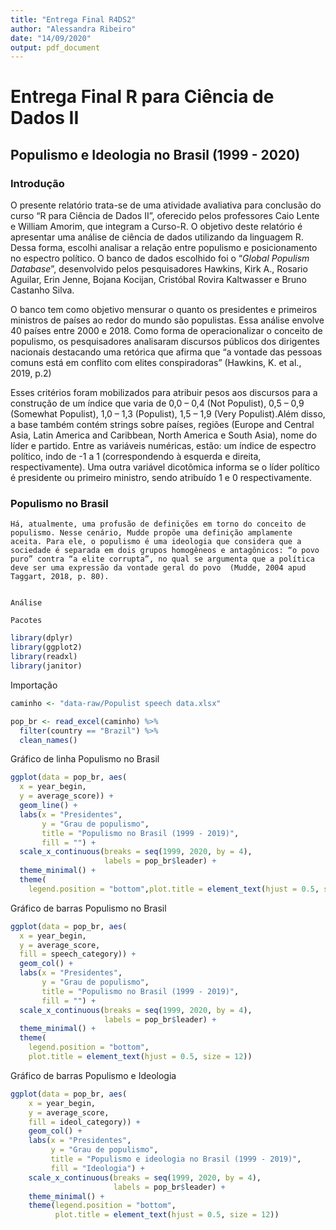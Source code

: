```yaml
---
title: "Entrega Final R4DS2"
author: "Alessandra Ribeiro"
date: "14/09/2020"
output: pdf_document
---
```


# Entrega Final R para Ciência de Dados II
## Populismo e Ideologia no Brasil (1999 - 2020)

### Introdução

  O presente relatório trata-se de uma atividade avaliativa para conclusão do curso "R para Ciência de Dados II", oferecido pelos professores Caio Lente e William Amorim, que integram a Curso-R. O objetivo deste relatório é apresentar uma análise de ciência de dados utilizando da linguagem R. Dessa forma, escolhi analisar a relação entre populismo e posicionamento no espectro político. O banco de dados escolhido foi o "_Global Populism Database_", desenvolvido pelos pesquisadores Hawkins, Kirk A., Rosario Aguilar, Erin Jenne, Bojana Kocijan, Cristóbal Rovira Kaltwasser e Bruno Castanho Silva.
  
  O banco tem como objetivo mensurar o quanto os presidentes e primeiros ministros de países ao redor do mundo são populistas. Essa análise envolve 40 países entre 2000 e 2018. Como forma de operacionalizar o conceito de populismo, os pesquisadores analisaram discursos públicos dos dirigentes nacionais destacando uma retórica que afirma que "a vontade das pessoas comuns está em conflito com elites conspiradoras" (Hawkins, K. et al., 2019, p.2)
  
  Esses critérios foram mobilizados para atribuir pesos aos discursos para a construção de um índice que varia de 0,0 – 0,4 (Not Populist), 0,5 – 0,9  (Somewhat Populist), 1,0 – 1,3 (Populist), 1,5 – 1,9 (Very Populist).Além disso, a base também contém strings sobre países, regiões (Europe and Central Asia, Latin America and Caribbean, North America e South Asia), nome do líder e partido. Entre as variáveis numéricas, estão: um índice de espectro político, indo de -1 a 1 (correspondendo à esquerda e direita, respectivamente). Uma outra variável dicotômica informa se o líder político é presidente ou primeiro ministro, sendo atribuído 1 e 0 respectivamente. 
  
### Populismo no Brasil

    Há, atualmente, uma profusão de definições em torno do conceito de populismo. Nesse cenário, Mudde propõe uma definição amplamente aceita. Para ele, o populismo é uma ideologia que considera que a sociedade é separada em dois grupos homogêneos e antagônicos: “o povo puro” contra “a elite corrupta”, no qual se argumenta que a política deve ser uma expressão da vontade geral do povo  (Mudde, 2004 apud Taggart, 2018, p. 80).
    

	Análise
	
	Pacotes
  
```r
library(dplyr)
library(ggplot2)
library(readxl)
library(janitor)
```

  Importação
  
```r
caminho <- "data-raw/Populist speech data.xlsx"

pop_br <- read_excel(caminho) %>%
  filter(country == "Brazil") %>%
  clean_names()
```
  
  Gráfico de linha Populismo no Brasil
  
```r
ggplot(data = pop_br, aes(
  x = year_begin,
  y = average_score)) +
  geom_line() +
  labs(x = "Presidentes",
       y = "Grau de populismo",
       title = "Populismo no Brasil (1999 - 2019)",
       fill = "") +
  scale_x_continuous(breaks = seq(1999, 2020, by = 4),
                     labels = pop_br$leader) +
  theme_minimal() +
  theme(
    legend.position = "bottom",plot.title = element_text(hjust = 0.5, size = 12))
```
  
  Gráfico de barras Populismo no Brasil
  
```r
ggplot(data = pop_br, aes(
  x = year_begin,
  y = average_score,
  fill = speech_category)) +
  geom_col() +
  labs(x = "Presidentes",
       y = "Grau de populismo",
       title = "Populismo no Brasil (1999 - 2019)",
       fill = "") +
  scale_x_continuous(breaks = seq(1999, 2020, by = 4),
                     labels = pop_br$leader) +
  theme_minimal() +
  theme(
    legend.position = "bottom",
    plot.title = element_text(hjust = 0.5, size = 12))
```


  Gráfico de barras Populismo e Ideologia
  
```r
ggplot(data = pop_br, aes(
    x = year_begin,
    y = average_score,
    fill = ideol_category)) +
    geom_col() +
    labs(x = "Presidentes",
         y = "Grau de populismo",
         title = "Populismo e ideologia no Brasil (1999 - 2019)",
         fill = "Ideologia") +
    scale_x_continuous(breaks = seq(1999, 2020, by = 4),
                       labels = pop_br$leader) +
    theme_minimal() +
    theme(legend.position = "bottom",
          plot.title = element_text(hjust = 0.5, size = 12))
```

  

